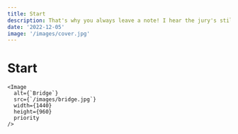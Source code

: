 ```yaml
---
title: Start
description: That's why you always leave a note! I hear the jury's still out on science. Did you enjoy your meal, Mom? You drank it fast enough. I'm half machine. I'm a monster. We just call it a sausage.
date: '2022-12-05'
image: '/images/cover.jpg'
---
```


# Start

```tsx
<Image 
  alt={`Bridge`} 
  src={`/images/bridge.jpg`} 
  width={1440} 
  height={960} 
  priority 
/>
```
